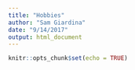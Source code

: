 ```yaml
---
title: "Hobbies"
author: "Sam Giardina"
date: "9/14/2017"
output: html_document
---
```


```r
knitr::opts_chunk$set(echo = TRUE)
```

